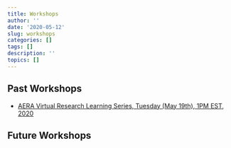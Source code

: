 ```yaml
---
title: Workshops
author: ''
date: '2020-05-12'
slug: workshops
categories: []
tags: []
description: ''
topics: []
---
```

## Past Workshops
* [AERA Virtual Research Learning Series, Tuesday (May 19th), 1PM EST, 2020](https://www.dropbox.com/s/807tr2v1v3dkx0h/12-min-talk.mp4?dl=0) 

## Future Workshops 
